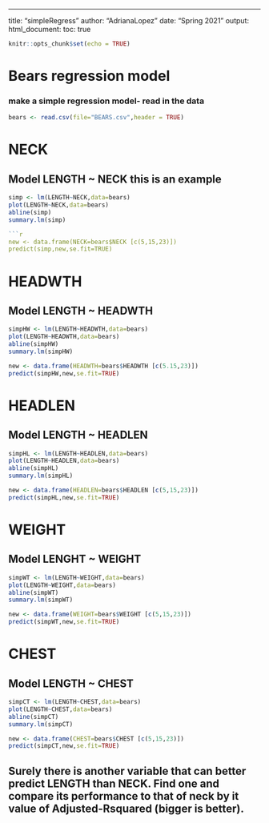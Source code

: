 ---
title: "simpleRegress"
author: "AdrianaLopez"
date: "Spring 2021"
output:
    html_document:
      toc: true

```r
knitr::opts_chunk$set(echo = TRUE)
```
# Bears regression model
### make a simple regression model- read in the data

```r
bears <- read.csv(file="BEARS.csv",header = TRUE)
```
# NECK
## Model LENGTH ~ NECK  this is an example  

```r
simp <- lm(LENGTH~NECK,data=bears)
plot(LENGTH~NECK,data=bears)
abline(simp)
summary.lm(simp)

```r
new <- data.frame(NECK=bears$NECK [c(5,15,23)])
predict(simp,new,se.fit=TRUE)
```


# HEADWTH
## Model LENGTH ~ HEADWTH

```r
simpHW <- lm(LENGTH~HEADWTH,data=bears)
plot(LENGTH~HEADWTH,data=bears)
abline(simpHW)
summary.lm(simpHW)
```

```r
new <- data.frame(HEADWTH=bears$HEADWTH [c(5.15,23)])
predict(simpHW,new,se.fit=TRUE)
```


# HEADLEN
## Model LENGTH ~ HEADLEN


```r
simpHL <- lm(LENGTH~HEADLEN,data=bears)
plot(LENGTH~HEADLEN,data=bears)
abline(simpHL)
summary.lm(simpHL)
```

```r
new <- data.frame(HEADLEN=bears$HEADLEN [c(5,15,23)])
predict(simpHL,new,se.fit=TRUE)
```


# WEIGHT
## Model LENGHT ~ WEIGHT


```r
simpWT <- lm(LENGTH~WEIGHT,data=bears)
plot(LENGTH~WEIGHT,data=bears)
abline(simpWT)
summary.lm(simpWT)
```
```r
new <- data.frame(WEIGHT=bears$WEIGHT [c(5,15,23)])
predict(simpWT,new,se.fit=TRUE)
```


# CHEST
## Model LENGTH ~ CHEST

```r
simpCT <- lm(LENGTH~CHEST,data=bears)
plot(LENGTH~CHEST,data=bears)
abline(simpCT)
summary.lm(simpCT)
```

```r
new <- data.frame(CHEST=bears$CHEST [c(5,15,23)])
predict(simpCT,new,se.fit=TRUE)
```




## Surely there is another variable that can better predict LENGTH than NECK. Find one and compare its performance to that of neck by it value of Adjusted-Rsquared (bigger is better).
